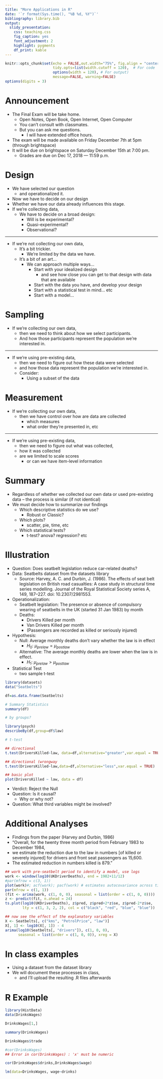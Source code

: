 ```yaml
---
title: "More Applications in R"
date: '`r format(Sys.time(), "%B %d, %Y")`'
bibliography: library.bib
output:
  slidy_presentation:
    css: teaching.css
    fig_caption: yes
    font_adjustment: 2
    highlight: pygments
    df_print: kable
---
```


```r
knitr::opts_chunk$set(echo = FALSE,out.width="75%", fig.align = "center",fig.retina = 2,
                      tidy.opts=list(width.cutoff = 120),  # For code
                      options(width = 120), # For output)
                      message=FALSE, warning=FALSE)  
options(digits = 3)
```

# Announcement
- The Final Exam will be take home.
    - Open Notes, Open Book, Open Internet, Open Computer
    - You can't consult with classmates.
    - But you can ask me questions.
        - I will have extended office hours.
- The exam will be made available on Friday December 7th at 5pm (through brightspace)
- It will be due on brightspace on Saturday December 15th at 7:00 pm.
    - Grades are due on Dec 17, 2018 — 11:59 p.m.


# Design
- We have selected our question 
    - and operationalized it.
    
- Now we have to decide on our design
- Whether we have our data already influences this stage.
- If we're collecting data,
    - We have to decide on a broad design:
        - Will is be experimental? 
        - Quasi-experimental? 
        - Observational?
        
***

- If we're not collecting our own data,
    - It's a bit trickier.
        - We're limited by the data we have.
    - It's a bit of an art...
        - We can approach multiple ways...
            - Start with your idealized design 
                - and see how close you can get to that design with data that are available
            - Start with the data you have, and develop your design
            - Start with a statistical test in mind... etc
            - Start with a model...
            
# Sampling

- If we're collecting our own data,
    - then we need to think about how we select participants.
    - And how those participants represent the population we're interested in.
    
***
- If we're using pre-existing data,
    - then we need to figure out how these data were selected
    - and how those data represent the population we're interested in.
    - Consider:
        - Using a subset of the data
    
# Measurement
- If we're collecting our own data,
    - then we have control over how are data are collected
        - which measures
        - what order they're presented in, etc

***
- If we're using pre-existing data,
    - then we need to figure out what was collected, 
    - how it was collected
    - are we limited to scale scores 
        - or can we have item-level information

# Summary
- Regardless of whether we collected our own data or used pre-existing data -- the process is similar (if not identical)
- We must decide how to summarize our findings
    - Which descriptive statistics do we use?
        - Robust or Classic?
    - Which plots?
        - scatter, pie, time, etc
    - Which statistical tests?
        - t-test? anova? regression? etc


# Illustration
- Question: Does seatbelt legislation reduce car-related deaths?
- Data: Seatbelts dataset from the datasets library
    - Source: Harvey, A. C. and Durbin, J. (1986). The effects of seat belt legislation on British road casualties: A case study in structural time series modelling. Journal of the Royal Statistical Society series A, 149, 187–227. doi: 10.2307/2981553.
    

- Operationalization:
    - Seatbelt legislation: The presence or absence of compulsory wearing of seatbelts in the UK (started 31 Jan 1983) by month
    - Deaths:
        - Drivers Killed per month
        - Van Drivers Killed per month
        - (Passengers are recorded as killed or seriously injured)

- Hypothesis:
    - Null: Average monthly deaths don't vary whether the law is in effect
        - $H_{0}$: $\mu_{prelaw}=\mu_{postlaw}$
    - Alternative: The average monthly deaths are lower when the law is in effect.
        - $H_{1}$: $\mu_{prelaw}>\mu_{postlaw}$

- Statistical Test
    - two sample t-test

```r

library(datasets)
data("Seatbelts")

df=as.data.frame(Seatbelts)

# Summary Statistics
summary(df)

# by groups?

library(psych)
describeBy(df,group=df$law)

# t-test

## directional
t.test(DriversKilled~law, data=df,alternative="greater",var.equal = TRUE)

## directional (wrongway
t.test(DriversKilled~law,data=df,alternative="less",var.equal = TRUE)

## basic plot
plot(DriversKilled ~ law, data = df)
```

- Verdict: Reject the Null
- Question: Is it causal?
    - Why or why not?
- Question: What third variables might be involved?


# Additional Analyses

- Findings from the paper (Harvey and Durbin, 1986)
- "Overall, for the twenty three month period from February 1983 to December 1984, 
- we estimate the reduction due to the law in numbers [of killed or severely injured] for drivers and front seat passengers as 15,600. 
- The estimated reduction in numbers killed is 879."

```r

## work with pre-seatbelt period to identify a model, use logs
work <- window(log10(UKDriverDeaths), end = 1982+11/12)
#par(mfrow = c(3, 1))
plot(work)#; acf(work); pacf(work) # estimates autocovariance across time
par(mfrow = c(1, 1))
(fit <- arima(work, c(1, 0, 0), seasonal = list(order = c(1, 0, 0))))
z <- predict(fit, n.ahead = 24)
ts.plot(log10(UKDriverDeaths), z$pred, z$pred+2*z$se, z$pred-2*z$se,
        lty = c(1, 3, 2, 2), col = c("black", "red", "blue", "blue"))

## now see the effect of the explanatory variables
X <- Seatbelts[, c("kms", "PetrolPrice", "law")]
X[, 1] <- log10(X[, 1]) - 4
arima(log10(Seatbelts[, "drivers"]), c(1, 0, 0),
      seasonal = list(order = c(1, 0, 0)), xreg = X)
```

# In class examples
- Using a dataset from the dataset library
- We will document these processes in class, 
    - and I'll upload the resulting .R files afterwards

# R Example
```r

library(HistData)
data(DrinksWages)

DrinksWages[1,]

summary(DrinksWages)

DrinksWages$trade

#cor(DrinksWages)
## Error in cor(DrinksWages) : 'x' must be numeric

cor(DrinksWages$drinks,DrinksWages$wage)

lm(data=DrinksWages, wage~drinks)
```